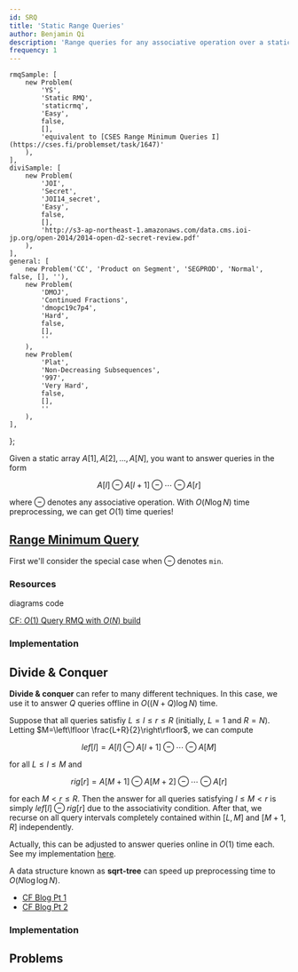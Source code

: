 ```yaml
---
id: SRQ
title: 'Static Range Queries'
author: Benjamin Qi
description: 'Range queries for any associative operation over a static array.'
frequency: 1
---
```



	rmqSample: [
		new Problem(
			'YS',
			'Static RMQ',
			'staticrmq',
			'Easy',
			false,
			[],
			'equivalent to [CSES Range Minimum Queries I](https://cses.fi/problemset/task/1647)'
		),
	],
	diviSample: [
		new Problem(
			'JOI',
			'Secret',
			'JOI14_secret',
			'Easy',
			false,
			[],
			'http://s3-ap-northeast-1.amazonaws.com/data.cms.ioi-jp.org/open-2014/2014-open-d2-secret-review.pdf'
		),
	],
	general: [
		new Problem('CC', 'Product on Segment', 'SEGPROD', 'Normal', false, [], ''),
		new Problem(
			'DMOJ',
			'Continued Fractions',
			'dmopc19c7p4',
			'Hard',
			false,
			[],
			''
		),
		new Problem(
			'Plat',
			'Non-Decreasing Subsequences',
			'997',
			'Very Hard',
			false,
			[],
			''
		),
	],
};

Given a static array $A[1],A[2],\ldots,A[N]$, you want to answer queries in the form

$$
A[l]\ominus A[l+1]\ominus \cdots \ominus A[r]
$$

where $\ominus$ denotes any associative operation. With $O(N\log N)$ time preprocessing, we can get $O(1)$ time queries!

## [Range Minimum Query](https://en.wikipedia.org/wiki/Range_minimum_query)

First we'll consider the special case when $\ominus$ denotes `min`.

<Problems problems={problems.rmqSample} />

### Resources

<Resources>
	<Resource source="CPH" title="9.1 - Minimum Queries" starred>
		diagrams
	</Resource>
	<Resource source="PAPS" title="11.2.2 - Sparse Tables" starred>
		code
	</Resource>
	<Resource source="cp-algo" title="RMQ" url="sequences/rmq.html"></Resource>
	<Resource
		source="cp-algo"
		title="Sparse Table"
		url="data_structures/sparse-table.html"
	></Resource>
</Resources>

<Optional title="Faster Preprocessing">

[CF: $O(1)$ Query RMQ with $O(N)$ build](https://codeforces.com/blog/entry/78931)

</Optional>

### Implementation

<Resources>
	<Resource
		source="Benq"
		url="https://github.com/bqi343/USACO/blob/master/Implementations/content/data-structures/Static%20Range%20Queries%20(9.1)/RMQ%20(9.1).h"
		title="RMQ"
	></Resource>
</Resources>

<IncompleteSection />

## Divide & Conquer

<Problems problems={problems.diviSample} />

**Divide & conquer** can refer to many different techniques. In this case, we use it to answer $Q$ queries offline in $O((N+Q)\log N)$ time.

Suppose that all queries satisfiy $L\le l\le r\le R$ (initially, $L=1$ and $R=N$). Letting $M=\left\lfloor \frac{L+R}{2}\right\rfloor$, we can compute

$$
lef[l]=A[l]\ominus A[l+1]\ominus \cdots \ominus A[M]
$$

for all $L\le l\le M$ and

$$
rig[r]=A[M+1]\ominus A[M+2] \ominus \cdots\ominus A[r]
$$

for each $M< r\le R$. Then the answer for all queries satisfying $l\le M< r$ is simply $lef[l]\ominus rig[r]$ due to the associativity condition. After that, we recurse on all query intervals completely contained within $[L,M]$ and $[M+1,R]$ independently.

Actually, this can be adjusted to answer queries online in $O(1)$ time each. See my implementation [here](<https://github.com/bqi343/USACO/blob/master/Implementations/content/data-structures/Static%20Range%20Queries%20(9.1)/RangeQuery.h>).

<Optional title="Faster Preprocessing">

A data structure known as **sqrt-tree** can speed up preprocessing time to $O(N\log \log N)$.

- [CF Blog Pt 1](http://codeforces.com/blog/entry/57046)
- [CF Blog Pt 2](http://codeforces.com/blog/entry/59092)

</Optional>

### Implementation

<IncompleteSection />

## Problems

<Problems problems={problems.general} />
